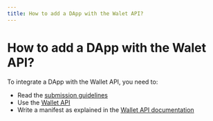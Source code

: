 ```yaml
---
title: How to add a DApp with the Walet API?
---
```


# How to add a DApp with the Walet API?

To integrate a DApp with the Wallet API, you need to:

- Read the [submission guidelines](./guidelines)
- Use the [Wallet API](../../APIs/wallet-api/introduction)
- Write a manifest as explained in the [Wallet API documentation](../../APIs/wallet-api/appendix/manifest)
